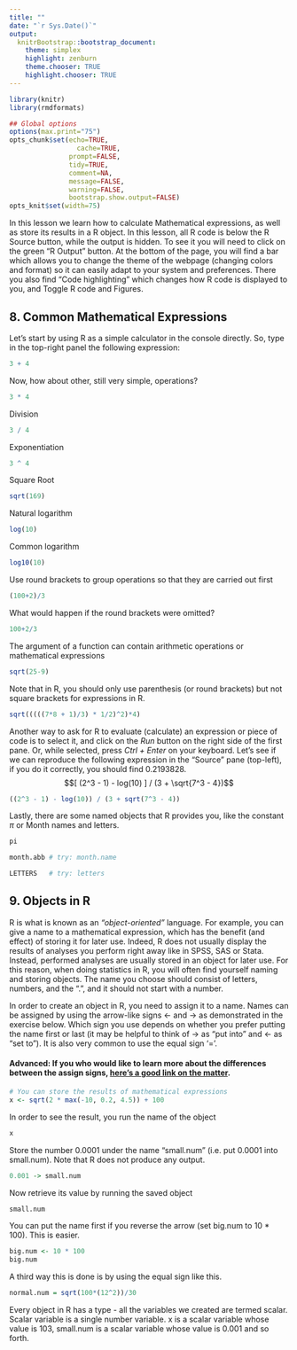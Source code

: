```yaml
---
title: ""
date: "`r Sys.Date()`"
output:
  knitrBootstrap::bootstrap_document:
    theme: simplex
    highlight: zenburn
    theme.chooser: TRUE
    highlight.chooser: TRUE
---
```



```r
library(knitr)
library(rmdformats)

## Global options
options(max.print="75")
opts_chunk$set(echo=TRUE,
	             cache=TRUE,
               prompt=FALSE,
               tidy=TRUE,
               comment=NA,
               message=FALSE,
               warning=FALSE,
               bootstrap.show.output=FALSE)
opts_knit$set(width=75)
```

In this lesson we learn how to calculate Mathematical expressions, as well as store its results in a R object. In this lesson, all R code is below the R Source button, while the output is hidden. To see it you will need to click on the green "R Output" button. At the bottom of the page, you will find a bar which allows you to change the theme of the webpage (changing colors and format) so it can easily adapt to your system and preferences. There you also find "Code highlighting" which changes how R code is displayed to you, and Toggle R code and Figures.

## 8. Common Mathematical Expressions

Let's start by using R as a simple calculator in the console directly. So, type in the top-right panel the following expression:

```r
3 + 4
```

Now, how about other, still very simple, operations?

```r
3 * 4
```

Division

```r
3 / 4
```

Exponentiation

```r
3 ^ 4
```

Square Root

```r
sqrt(169)
```

Natural logarithm

```r
log(10)
```

Common logarithm

```r
log10(10)
```

Use round brackets to group operations so that they are carried out first

```r
(100+2)/3  
```

What would happen if the round brackets were omitted?

```r
100+2/3  
```

The argument of a function can contain arithmetic operations or mathematical expressions

```r
sqrt(25-9)
```

Note that in R, you should only use parenthesis (or round brackets) but not square brackets for expressions in R.

```r
sqrt(((((7*8 + 1)/3) * 1/2)^2)*4)
```

Another way to ask for R to evaluate (calculate) an expression or piece of code is to select it, and click on the _Run_ button on the right side of the first pane. Or, while selected, press _Ctrl + Enter_ on your keyboard. Let's see if we can reproduce the following expression in the "Source" pane (top-left), if you do it correctly, you should find 0.2193828. $$[ (2^3 - 1) - log(10) ] / (3 + \sqrt{7^3 - 4})$$

```r
((2^3 - 1) - log(10)) / (3 + sqrt(7^3 - 4)) 
```

Lastly, there are some named objects that R provides you, like the constant $\pi$ or Month names and letters.

```r
pi
```


```r
month.abb # try: month.name
```


```r
LETTERS   # try: letters
```

## 9. Objects in R

R is what is known as an _"object-oriented"_ language. For example, you can give a name to a mathematical expression, which has the benefit (and effect) of storing it for later use. Indeed, R does not usually display the results of analyses you perform right away like in SPSS, SAS or Stata. Instead, performed analyses are usually stored in an object for later use. For this reason, when doing statistics in R, you will often find yourself naming and storing objects. The name you choose should consist of letters, numbers, and the ".", and it should not start with a number.

In order to create an object in R, you need to assign it to a name. Names can be assigned by using the arrow-like signs <- and -> as demonstrated in the exercise below. Which sign you use depends on whether you prefer putting the name first or last (it may be helpful to think of -> as "put into" and <- as "set to"). It is also very common to use the equal sign '='.


#### Advanced: If you who would like to learn more about the differences between the assign signs, [here's a good link on the matter](http://stackoverflow.com/questions/1741820/assignment-operators-in-r-and).

```r
# You can store the results of mathematical expressions
x <- sqrt(2 * max(-10, 0.2, 4.5)) + 100
```

In order to see the result, you run the name of the object

```r
x
```

Store the number 0.0001 under the name "small.num" (i.e. put 0.0001 into small.num). Note that R does not produce any output.

```r
0.001 -> small.num                
```

Now retrieve its value by running the saved object

```r
small.num
```

You can put the name first if you reverse the arrow (set big.num to 10 * 100). This is easier.

```r
big.num <- 10 * 100               
big.num
```

A third way this is done is by using the equal sign like this.

```r
normal.num = sqrt(100*(12^2))/30
```

Every object in R has a type - all the variables we created are termed scalar. Scalar variable is a single number variable. x is a scalar variable whose value is 103, small.num is a scalar variable whose value is 0.001 and so forth.
